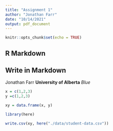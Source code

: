 ```yaml
---
title: "Assignment 1"
author: "Jonathan Farr"
date: "10/14/2021"
output: pdf_document
---
```


```r
knitr::opts_chunk$set(echo = TRUE)
```

## R Markdown

## Write in Markdown  

Jonathan Farr
**University of Alberta**
*Blue*

```r
x = c(1,2,3)
y =c(1,2,3)

xy = data.frame(x, y)

library(here)

write.csv(xy, here("./data/student-data.csv"))


```


